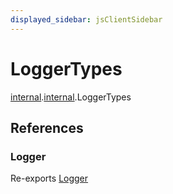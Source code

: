 ```yaml
---
displayed_sidebar: jsClientSidebar
---
```



# LoggerTypes

[internal](../../modules/internal.mdx).[internal](../../internal/modules/internal.internal-1.mdx).LoggerTypes

## References

### Logger

Re-exports [Logger](../../internal/interfaces/internal.Logger.mdx)
